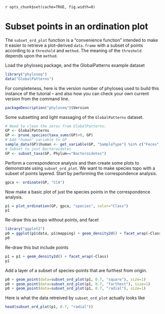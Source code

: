 `r opts_chunk$set(cache=TRUE, fig.width=8)`
<link href="http://joey711.github.com/phyloseq/markdown.css" rel="stylesheet"></link>


Subset points in an ordination plot
========================================================

The `subset_ord_plot` function is a "convenience function" intended to make it easier to retrieve a plot-derived `data.frame` with a subset of points according to a `threshold` and `method`. The meaning of the `threshold` depends upon the `method`.

Load the phyloseq package, and the GlobalPatterns example dataset

```r
library("phyloseq")
data("GlobalPatterns")
```
For completeness, here is the version number of phyloseq used to build this instance of the tutorial – and also how you can check your own current version from the command line.

```r
packageDescription("phyloseq")$Version
```

Some subsetting and light massaging of the `GlobalPatterns` dataset.
```r
# Need to clean the zeros from GlobalPatterns:
GP <- GlobalPatterns
GP <- prune_species(taxa_sums(GP)>0, GP)
# Add "human" variable to GP
sample_data(GP)$human <- get_variable(GP, "SampleType") %in% c("Feces", "Mock", "Skin", "Tongue")
# Subset to just Bacteroidetes
GP <- subset_taxa(GP, Phylum=="Bacteroidetes")
```

Perform a correspondence analysis and then create some plots to demonstrate using `subset_ord_plot`. We want to make species topo with a subset of points layered. Start by performing the correspondence analysis.

```r
gpca <- ordinate(GP, "CCA")
```

Now make a basic plot of just the species points in the correspondence analysis.
```r
p1 = plot_ordination(GP, gpca, "species", color="Class")
p1
```

Re-draw this as topo without points, and facet
```r
library("ggplot2")
p0 = ggplot(p1$data, p1$mapping) + geom_density2d() + facet_wrap(~Class)
p0
```

Re-draw this but include points
```r
p1 = p1 + geom_density2d() + facet_wrap(~Class)
p1
```

Add a layer of a subset of species-points that are furthest from origin.
```r
p0 + geom_point(data=subset_ord_plot(p1, 0.7, "square"), size=1)
p0 + geom_point(data=subset_ord_plot(p1, 0.7, "farthest"), size=1)
p0 + geom_point(data=subset_ord_plot(p1, 0.7, "radial"), size=1)
```

Here is what the data retreived by `subset_ord_plot` actually looks like
```r
head(subset_ord_plot(p1, 0.7, "radial"))
```

